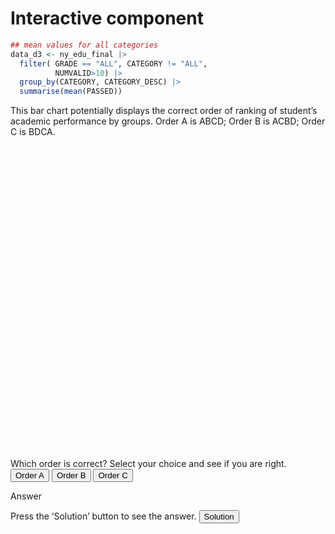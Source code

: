 # Interactive component

```r
## mean values for all categories
data_d3 <- ny_edu_final |>
  filter( GRADE == "ALL", CATEGORY != "ALL",
          NUMVALID>10) |>
  group_by(CATEGORY, CATEGORY_DESC) |>
  summarise(mean(PASSED))
```

<body>
  <text x="0" y="80">This bar chart potentially displays the correct order of ranking of student's academic performance by groups.</text>
  <text x="0" y="80">Order A is ABCD;</text>
  <text x="0" y="80">Order B is ACBD;</text>
  <text x="0" y="80">Order C is BDCA.</text>
  
  <!-- Bar Chart for SVG-->
  <svg width="500" height="500" id="svg2"></svg>
  
  <text x="0" y="80">Which order is correct? Select your choice and see if you are right.</text>
  <button onclick="wrongOne()">Order A</button>
  <button onclick="right()">Order B</button>
  <button onclick="wrongTwo()">Order C</button>
  <p id="typo" class="fancy">Answer</p>
  <text x="0" y="80">Press the 'Solution' button to see the answer.</text>
  <button onclick="updateData()">Solution</button>
  <script src="https://d3js.org/d3.v5.min.js"></script>

  <script>
    //Bar Chart
    //Creating data
    let data2 = [{
        name: 'MWH',
        value: 10
      },
      {
        name: 'MTR',
        value: 10
      },
      {
        name: 'MIL',
        value: 10
      },
      {
        name: 'MIG',
        value: 10
      },
      {
        name: 'MHI',
        value: 10
      },
      {
        name: 'MBL',
        value: 10
      },
      {
        name: 'MAS',
        value: 10
      },
      {
        name: 'MAM',
        value: 10
      },
      {
        name: 'LEP',
        value: 10
      },
      {
        name: 'HOM',
        value: 10
      }
    ]
    //Creating svg, margin, width, height
    let svg2 = d3.select("#svg2")
    let margin = 30;
    let width = 500 - 2 * margin;
    let height = 500 - 2 * margin;

    //Creating chart by using g in svg2.
    let chart2 = svg2.append('g')
      .attr('transform', 'translate(30, 30)');
    //yScale
    let yScale2 = d3.scaleLinear()
      .range([height, 0])
      .domain([0, 100]);

    //append g to create y axis
    chart2.append('g')
      .call(d3.axisLeft(yScale2));

    //xScale
    let xScale2 = d3.scaleBand()
      .range([0, width])
      .domain(data2.map((d) => d.name))
      .padding(0.2);

    //append g to create x axis
    chart2.append('g')
      .attr('transform', 'translate(0, 440)')
      .call(d3.axisBottom(xScale2));

    //Creating color scale using scaleOrdinal and schemeCategory10
    let colorScale = d3.scaleOrdinal(d3.schemeCategory10)

    //Selecting all in chart2 to set/append rectangular, and axis.
    chart2.selectAll()
      .data(data2)
      .enter()
      .append('rect')
      .attr('x', (d) => xScale2(d.name))
      .attr('y', (d) => yScale2(d.value))
      .attr('height', (d) => height - yScale2(d.value))
      .attr('width', xScale2.bandwidth())

    //Putting colors on the bar
    chart2.selectAll('rect')
      .style('fill', d => colorScale(d.name));

    function wrongOne() {
      d3.select("#typo").text("Incorrect");
        }
    function wrongTwo() {
      d3.select("#typo").text("Incorrect");
        }
    function right() {
      d3.select("#typo").text("Correct");
        }
    
    function updateData() {
      let data2 = [{
          name: 'MWH',
          value: 32
        },
        {
          name: 'MTR',
          value: 65
        },
        {
          name: 'MIL',
          value: 87
        },
        {
          name: 'MIG',
          value: 19
        },
        {
          name: 'MHI',
          value: 55
        },
        {
          name: 'MBL',
          value: 41
        },
        {
          name: 'MAS',
          value: 72
        },
        {
          name: 'MAM',
          value: 64
        },
        {
          name: 'LEP',
          value: 11
        },
        {
          name: 'HOM',
          value: 27
        }
      ]
      let u2 = chart2.selectAll("rect")
        .data(data2)
      u2
        .enter()
        .append('rect')
        .merge(u2)
        .transition()
        .duration(2000)
        .attr('x', (d) => xScale2(d.name))
        .attr('y', (d) => yScale2(d.value))
        .attr('height', (d) => height - yScale2(d.value))
        .attr('width', xScale2.bandwidth())

      chart2.selectAll('rect')
        .style('fill', d => colorScale(d.name));

    }

  </script>
